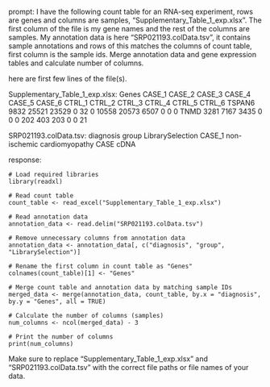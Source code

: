 prompt:
I have the following count table for an RNA-seq experiment, rows are genes and columns are samples, "Supplementary_Table_1_exp.xlsx". The first column of the file is my gene names and the rest of the columns are samples. My annotation data is here  "SRP021193.colData.tsv", it contains sample annotations and rows of this matches the columns of count table, first column is the sample ids. Merge annotation data and gene expression tables and calculate number of columns.

here are first few lines of the file(s).

Supplementary_Table_1_exp.xlsx:
Genes	CASE_1	CASE_2	CASE_3	CASE_4	CASE_5	CASE_6	CTRL_1	CTRL_2	CTRL_3	CTRL_4	CTRL_5	CTRL_6
TSPAN6	9832	25521	23529	0	32	0	10558	20573	6507	0	0	 0
TNMD	3281	 7167	 3435	0	 0	0	  202	  403	 203	0	0	21


SRP021193.colData.tsv:
diagnosis	group	LibrarySelection
CASE_1	non-ischemic cardiomyopathy	CASE	cDNA


response:
```
# Load required libraries
library(readxl)

# Read count table
count_table <- read_excel("Supplementary_Table_1_exp.xlsx")

# Read annotation data
annotation_data <- read.delim("SRP021193.colData.tsv")

# Remove unnecessary columns from annotation data
annotation_data <- annotation_data[, c("diagnosis", "group", "LibrarySelection")]

# Rename the first column in count table as "Genes"
colnames(count_table)[1] <- "Genes"

# Merge count table and annotation data by matching sample IDs
merged_data <- merge(annotation_data, count_table, by.x = "diagnosis", by.y = "Genes", all = TRUE)

# Calculate the number of columns (samples)
num_columns <- ncol(merged_data) - 3

# Print the number of columns
print(num_columns)
```
Make sure to replace "Supplementary_Table_1_exp.xlsx" and "SRP021193.colData.tsv" with the correct file paths or file names of your data.
